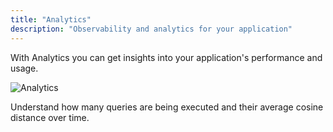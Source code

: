 ```yaml
---
title: "Analytics"
description: "Observability and analytics for your application"
---
```


With Analytics you can get insights into your application's performance and usage.

![Analytics](images/analytics-01.png)

Understand how many queries are being executed and their average cosine distance over time.
